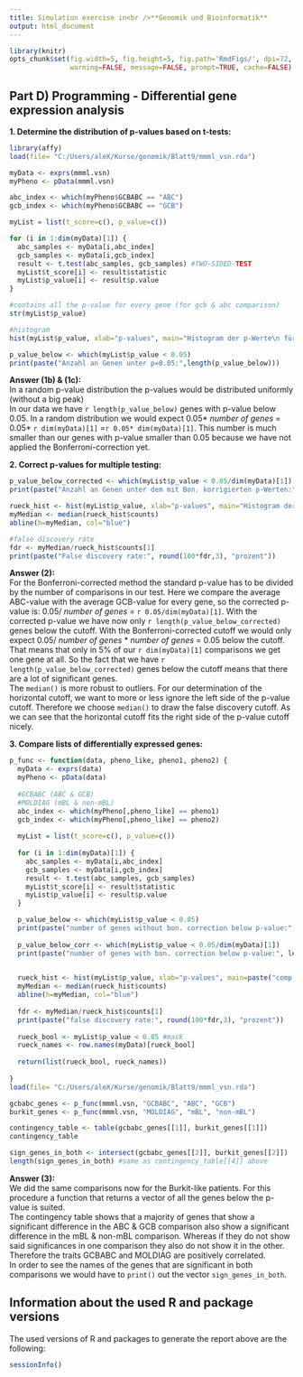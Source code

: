 ```yaml
---
title: Simulation exercise in<br />**Genomik und Bioinformatik**
output: html_document
---
```


```r
library(knitr)
opts_chunk$set(fig.width=5, fig.height=5, fig.path='RmdFigs/', dpi=72,
               warning=FALSE, message=FALSE, prompt=TRUE, cache=FALSE)
```

Part D) Programming - Differential gene expression analysis
-----------------------------
**1. Determine the distribution of p-values based on t-tests:**

```r
library(affy)
load(file= "C:/Users/aleX/Kurse/genomik/Blatt9/mmml_vsn.rda")

myData <- exprs(mmml.vsn)
myPheno <- pData(mmml.vsn)

abc_index <- which(myPheno$GCBABC == "ABC")
gcb_index <- which(myPheno$GCBABC == "GCB")

myList = list(t_score=c(), p_value=c())

for (i in 1:dim(myData)[1]) {
  abc_samples <- myData[i,abc_index]
  gcb_samples <- myData[i,gcb_index]
  result <- t.test(abc_samples, gcb_samples) #TWO-SIDED-TEST 
  myList$t_score[i] <- result$statistic
  myList$p_value[i] <- result$p.value
}

#contains all the p-value for every gene (for gcb & abc comparison)
str(myList$p_value) 

#histogram
hist(myList$p_value, xlab="p-values", main="Histogram der p-Werte\n für den ABC & GCB Vergleich")

p_value_below <- which(myList$p_value < 0.05)
print(paste("Anzahl an Genen unter p=0.05:",length(p_value_below)))
```
**Answer (1b) & (1c):**\
In a random p-value distribution the p-values would be distributed uniformly (without a big peak) \
In our data we have `r length(p_value_below)` genes with p-value below 0.05. In a random distribution we would expect 0.05* _number of genes_ = 0.05* `r dim(myData)[1]` =`r 0.05* dim(myData)[1]`. This number is much smaller than our genes with p-value smaller than 0.05 because we have not applied the Bonferroni-correction yet.

**2. Correct p-values for multiple testing:**
```r
p_value_below_corrected <- which(myList$p_value < 0.05/dim(myData)[1])
print(paste("Anzahl an Genen unter dem mit Bon. korrigierten p-Werten:", length(p_value_below_corrected)))

rueck_hist <- hist(myList$p_value, xlab="p-values", main="Histogram der p-Werte\n für den ABC & GCB Vergleich")
myMedian <- median(rueck_hist$counts)
abline(h=myMedian, col="blue")

#false discovery rate
fdr <- myMedian/rueck_hist$counts[1] 
print(paste("False discovery rate:", round(100*fdr,3), "prozent"))
```
**Answer (2):**\
For the Bonferroni-corrected method the standard p-value has to be divided by the number of comparisons in our test. Here we compare the average ABC-value with the average GCB-value for every gene, so the corrected p-value is: 0.05/ _number of genes_ = `r 0.05/dim(myData)[1]`. With the corrected p-value we have now only `r length(p_value_below_corrected)` genes below the cutoff. With the Bonferroni-corrected cutoff we would only expect 0.05/ _number of genes_ * _number of genes_ = 0.05 below the cutoff. That means that only in 5% of our `r dim(myData)[1]` comparisons we get one gene at all. So the fact that we have `r length(p_value_below_corrected)` genes below the cutoff means that there are a lot of significant genes. \
The `median()` is more robust to outliers. For our determination of the horizontal cutoff, we want to more or less ignore the left side of the p-value cutoff. Therefore we choose `median()` to draw the false discovery cutoff. As we can see that the horizontal cutoff fits the right side of the p-value cutoff nicely.  

**3. Compare lists of differentially expressed genes:**
```r
p_func <- function(data, pheno_like, pheno1, pheno2) {
  myData <- exprs(data)
  myPheno <- pData(data)
  
  #GCBABC (ABC & GCB)
  #MOLDIAG (mBL & non-mBL)
  abc_index <- which(myPheno[,pheno_like] == pheno1) 
  gcb_index <- which(myPheno[,pheno_like] == pheno2)
  
  myList = list(t_score=c(), p_value=c())
  
  for (i in 1:dim(myData)[1]) {
    abc_samples <- myData[i,abc_index]
    gcb_samples <- myData[i,gcb_index]
    result <- t.test(abc_samples, gcb_samples)
    myList$t_score[i] <- result$statistic
    myList$p_value[i] <- result$p.value
  }

  p_value_below <- which(myList$p_value < 0.05)
  print(paste("number of genes without bon. correction below p-value:", length(p_value_below)))
  
  p_value_below_corr <- which(myList$p_value < 0.05/dim(myData)[1])
  print(paste("number of genes with bon. correction below p-value:", length(p_value_below_corr)))
  

  rueck_hist <- hist(myList$p_value, xlab="p-values", main=paste("comp. between", pheno1, "und", pheno2, "\nin", pheno_like, "trait"))
  myMedian <- median(rueck_hist$counts)
  abline(h=myMedian, col="blue")
  
  fdr <- myMedian/rueck_hist$counts[1]
  print(paste("false discovery rate:", round(100*fdr,3), "prozent"))
  
  rueck_bool <- myList$p_value < 0.05 #mask
  rueck_names <- row.names(myData)[rueck_bool] 
  
  return(list(rueck_bool, rueck_names))
  
}
load(file= "C:/Users/aleX/Kurse/genomik/Blatt9/mmml_vsn.rda")

gcbabc_genes <- p_func(mmml.vsn, "GCBABC", "ABC", "GCB")
burkit_genes <- p_func(mmml.vsn, "MOLDIAG", "mBL", "non-mBL")

contingency_table <- table(gcbabc_genes[[1]], burkit_genes[[1]])
contingency_table

sign_genes_in_both <- intersect(gcbabc_genes[[2]], burkit_genes[[2]])
length(sign_genes_in_both) #same as contingency_table[[4]] above
```

**Answer (3):**\
We did the same comparisons now for the Burkit-like patients. For this procedure a function that returns a vector of all the genes below the p-value is suited. \
The contingency table shows that a majority of genes that show a significant difference in the ABC & GCB comparison also show a significant difference in the mBL & non-mBL comparison. Whereas if they do not show said significances in one comparison they also do not show it in the other. Therefore the traits GCBABC and MOLDIAG are positively correlated. \
In order to see the names of the genes that are significant in both comparisons we would have to `print()` out the vector `sign_genes_in_both`.

Information about the used R and package versions
-------------------------------------------------

The used versions of R and packages to generate the report above are
the following:

```r
sessionInfo()
```


